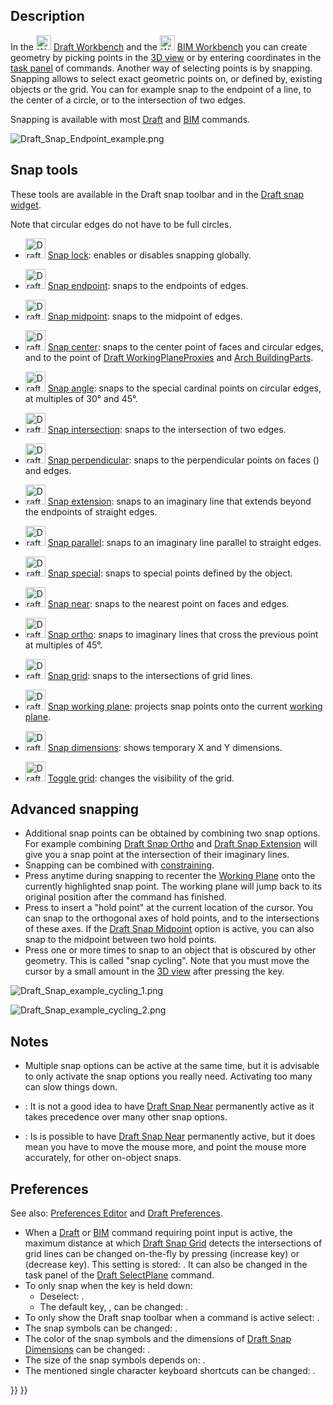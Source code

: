 <languages/>
<translate>

<!--T:15-->
{{Docnav
|[[Draft_snap_widget|Snap widget]]
|[[Draft_Constrain|Constrain]]
|[[Draft_Workbench|Draft]]
|IconL=
|IconR=
|IconC=Workbench_Draft.svg
}}

</translate>
{{TOCright}}
<translate>

== Description == <!--T:6-->

<!--T:1-->
In the [[Image:Workbench_Draft.svg|24px]] [[Draft_Workbench|Draft Workbench]] and the [[Image:Workbench_BIM.svg|24px]] [[BIM_Workbench|BIM Workbench]] you can create geometry by picking points in the [[3D_view|3D view]] or by entering coordinates in the [[Task_panel|task panel]] of commands. Another way of selecting points is by snapping. Snapping allows to select exact geometric points on, or defined by, existing objects or the grid. You can for example snap to the endpoint of a line, to the center of a circle, or to the intersection of two edges.

<!--T:9-->
Snapping is available with most [[Draft_Workbench|Draft]] and [[BIM_Workbench|BIM]] commands.

</translate>
[[Image:Draft_Snap_Endpoint_example.png]]
<translate>
<!--T:2-->
{{Caption|Snapping to the endpoint of an edge}}

== Snap tools == <!--T:22-->

<!--T:23-->
These tools are available in the Draft snap toolbar and in the [[Draft_snap_widget|Draft snap widget]].

<!--T:24-->
Note that circular edges do not have to be full circles.

<!--T:19-->
* [[Image:Draft_Snap_Lock.svg|32px]] [[Draft_Snap_Lock|Snap lock]]: enables or disables snapping globally.

<!--T:25-->
* [[Image:Draft_Snap_Endpoint.svg|32px]] [[Draft_Snap_Endpoint|Snap endpoint]]: snaps to the endpoints of edges.

<!--T:26-->
* [[Image:Draft_Snap_Midpoint.svg|32px]] [[Draft_Snap_Midpoint|Snap midpoint]]: snaps to the midpoint of edges.

<!--T:27-->
* [[Image:Draft_Snap_Center.svg|32px]] [[Draft_Snap_Center|Snap center]]: snaps to the center point of faces and circular edges, and to the {{PropertyData|Placement}} point of [[Draft_WorkingPlaneProxy|Draft WorkingPlaneProxies]] and [[Arch_BuildingPart|Arch BuildingParts]].

<!--T:28-->
* [[Image:Draft_Snap_Angle.svg|32px]] [[Draft_Snap_Angle|Snap angle]]: snaps to the special cardinal points on circular edges, at multiples of 30° and 45°.

<!--T:29-->
* [[Image:Draft_Snap_Intersection.svg|32px]] [[Draft_Snap_Intersection|Snap intersection]]: snaps to the intersection of two edges.

<!--T:30-->
* [[Image:Draft_Snap_Perpendicular.svg|32px]] [[Draft_Snap_Perpendicular|Snap perpendicular]]: snaps to the perpendicular points on faces ({{Version|0.21}}) and edges.

<!--T:31-->
* [[Image:Draft_Snap_Extension.svg|32px]] [[Draft_Snap_Extension|Snap extension]]: snaps to an imaginary line that extends beyond the endpoints of straight edges.

<!--T:32-->
* [[Image:Draft_Snap_Parallel.svg|32px]] [[Draft_Snap_Parallel|Snap parallel]]: snaps to an imaginary line parallel to straight edges.

<!--T:33-->
* [[Image:Draft_Snap_Special.svg|32px]] [[Draft_Snap_Special|Snap special]]: snaps to special points defined by the object.

<!--T:34-->
* [[Image:Draft_Snap_Near.svg|32px]] [[Draft_Snap_Near|Snap near]]: snaps to the nearest point on faces and edges.

<!--T:35-->
* [[Image:Draft_Snap_Ortho.svg|32px]] [[Draft_Snap_Ortho|Snap ortho]]: snaps to imaginary lines that cross the previous point at multiples of 45°.

<!--T:36-->
* [[Image:Draft_Snap_Grid.svg|32px]] [[Draft_Snap_Grid|Snap grid]]: snaps to the intersections of grid lines.

<!--T:37-->
* [[Image:Draft_Snap_WorkingPlane.svg|32px]] [[Draft_Snap_WorkingPlane|Snap working plane]]: projects snap points onto the current [[Draft_SelectPlane|working plane]].

<!--T:38-->
* [[Image:Draft_Snap_Dimensions.svg|32px]] [[Draft_Snap_Dimensions|Snap dimensions]]: shows temporary X and Y dimensions.

<!--T:39-->
* [[Image:Draft_ToggleGrid.svg|32px]] [[Draft_ToggleGrid|Toggle grid]]: changes the visibility of the grid.

== Advanced snapping == <!--T:11-->

<!--T:12-->
* Additional snap points can be obtained by combining two snap options. For example combining [[Draft_Snap_Ortho|Draft Snap Ortho]] and [[Draft_Snap_Extension|Draft Snap Extension]] will give you a snap point at the intersection of their imaginary lines.
* Snapping can be combined with [[Draft_Constrain|constraining]].
* Press {{KEY|D}} anytime during snapping to recenter the [[Draft_Snap_WorkingPlane|Working Plane]] onto the currently highlighted snap point. The working plane will jump back to its original position after the command has finished. {{Version|1.1}}
* Press {{KEY|Q}} to insert a "hold point" at the current location of the cursor. You can snap to the orthogonal axes of hold points, and to the intersections of these axes. If the [[Draft_Snap_Midpoint|Draft Snap Midpoint]] option is active, you can also snap to the midpoint between two hold points.
* Press {{KEY|`}} one or more times to snap to an object that is obscured by other geometry. This is called "snap cycling". Note that you must move the cursor by a small amount in the [[3D_view|3D view]] after pressing the key.

</translate>
[[Image:Draft_Snap_example_cycling_1.png]]
<translate>
<!--T:40-->
{{Caption|Snap cycling 1: The red rectangle was created first therefore it has snap priority. Without snap cycling you cannot snap to the green rectangle where it is overlapped by the red rectangle.}}

</translate>
[[Image:Draft_Snap_example_cycling_2.png]]
<translate>
<!--T:41-->
{{Caption|Snap cycling 2: After using the snap cycle key once the green rectangle receives snap priority. Snapping to the midpoint of the overlapped green edge is now possible.}}

== Notes == <!--T:21-->

<!--T:10-->
* Multiple snap options can be active at the same time, but it is advisable to only activate the snap options you really need. Activating too many can slow things down.
* {{VersionMinus|1.0}}: It is not a good idea to have [[Draft_Snap_Near|Draft Snap Near]] permanently active as it takes precedence over many other snap options.
* {{Version|1.1}}: Is is possible to have [[Draft_Snap_Near|Draft Snap Near]] permanently active, but it does mean you have to move the mouse more, and point the mouse more accurately, for other on-object snaps.

== Preferences == <!--T:18-->

<!--T:42-->
See also: [[Preferences_Editor|Preferences Editor]] and [[Draft_Preferences|Draft Preferences]].

<!--T:4-->
* When a [[Draft_Workbench|Draft]] or [[BIM_Workbench|BIM]] command requiring point input is active, the maximum distance at which [[Draft_Snap_Grid|Draft Snap Grid]] detects the intersections of grid lines can be changed on-the-fly by pressing {{KEY|P}} (increase key) or {{KEY|M}} (decrease key). This setting is stored: {{MenuCommand|Tools → Edit parameters... → BaseApp → Preferences → Mod → Draft → snapRange}}. It can also be changed in the task panel of the [[Draft_SelectPlane|Draft SelectPlane]] command.
* To only snap when the {{MenuCommand|Snap modifier}} key is held down:
** Deselect: {{MenuCommand|Edit → Preferences... → Draft → Grid and snapping → Always snap}}.
** The default {{MenuCommand|Snap modifier}} key, {{KEY|Ctrl}}, can be changed: {{MenuCommand|Edit → Preferences... → Draft → Grid and snapping → Snap modifier}}.
* To only show the Draft snap toolbar when a command is active select: {{MenuCommand|Edit → Preferences... → Draft → Interface → Only show the Draft snap toolbar during commands}}. {{Version|1.0}}
* The snap symbols can be changed: {{MenuCommand|Edit → Preferences... → Draft → Grid and snapping → Snap symbol style}}.
* The color of the snap symbols and the dimensions of [[Draft_Snap_Dimensions|Draft Snap Dimensions]] can be changed: {{MenuCommand|Edit → Preferences... → Draft → Grid and snapping → Snap symbol color}}.
* The size of the snap symbols depends on: {{MenuCommand|Edit → Preferences... → Display → 3D View → Marker size}}. {{Version|1.0}}
* The mentioned single character keyboard shortcuts can be changed: {{MenuCommand|Edit → Preferences... → Draft → Interface → In-command shortcuts}}.


<!--T:5-->
{{Docnav
|[[Draft_snap_widget|Snap widget]]
|[[Draft_Constrain|Constrain]]
|[[Draft_Workbench|Draft]]
|IconL=
|IconR=
|IconC=Workbench_Draft.svg
}}

</translate>
{{Draft Tools navi{{#translation:}}}}
{{Userdocnavi{{#translation:}}}}